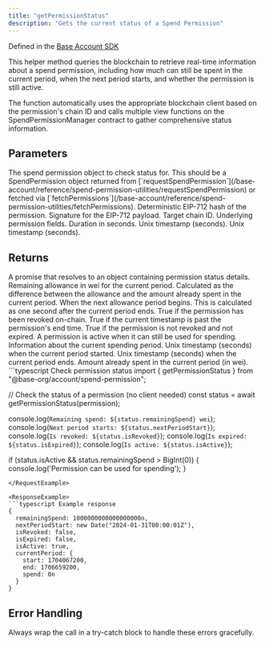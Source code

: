 ```yaml
---
title: "getPermissionStatus"
description: "Gets the current status of a Spend Permission"
---
```


Defined in the [Base Account SDK](https://github.com/base/account-sdk)

<Info>
  This helper method queries the blockchain to retrieve real-time information
  about a spend permission, including how much can still be spent in the current
  period, when the next period starts, and whether the permission is still active.
  
  The function automatically uses the appropriate blockchain client based on the
  permission's chain ID and calls multiple view functions on the SpendPermissionManager
  contract to gather comprehensive status information.
</Info>

## Parameters

<ParamField body="permission" type="SpendPermission" required>
  The spend permission object to check status for. This should be a SpendPermission object returned from [`requestSpendPermission`](/base-account/reference/spend-permission-utilities/requestSpendPermission) or fetched via [`fetchPermissions`](/base-account/reference/spend-permission-utilities/fetchPermissions).

<Expandable title="SpendPermission properties">
<ParamField body="permissionHash" type="string">
Deterministic EIP-712 hash of the permission.
</ParamField>

<ParamField body="signature" type="string">
  Signature for the EIP-712 payload.
</ParamField>

<ParamField body="chainId" type="number">
  Target chain ID.
</ParamField>

<ParamField body="permission" type="object">
Underlying permission fields.

<Expandable title="permission fields">
<ParamField body="account" type="address" />
<ParamField body="spender" type="address" />
<ParamField body="token" type="address" />
<ParamField body="allowance" type="bigint" />
<ParamField body="period" type="number">Duration in seconds.</ParamField>
<ParamField body="start" type="number">Unix timestamp (seconds).</ParamField>
<ParamField body="end" type="number">Unix timestamp (seconds).</ParamField>
<ParamField body="salt" type="string" />
<ParamField body="extraData" type="string" />
</Expandable>
</ParamField>
</Expandable>
</ParamField>

## Returns

<ResponseField name="status" type="GetPermissionStatusResponseType">
A promise that resolves to an object containing permission status details.

<Expandable title="GetPermissionStatusResponseType properties">
<ResponseField name="remainingSpend" type="bigint">
  Remaining allowance in wei for the current period. Calculated as the difference between the allowance and the amount already spent in the current period.
</ResponseField>
<ResponseField name="nextPeriodStart" type="Date">
  When the next allowance period begins. This is calculated as one second after the current period ends.
</ResponseField>
<ResponseField name="isRevoked" type="boolean">
  True if the permission has been revoked on-chain.
</ResponseField>
<ResponseField name="isExpired" type="boolean">
  True if the current timestamp is past the permission's end time.
</ResponseField>
<ResponseField name="isActive" type="boolean">
  True if the permission is not revoked and not expired. A permission is active when it can still be used for spending.
</ResponseField>
<ResponseField name="currentPeriod" type="object">
  Information about the current spending period.
  
  <Expandable title="currentPeriod properties">
    <ResponseField name="start" type="number">Unix timestamp (seconds) when the current period started.</ResponseField>
    <ResponseField name="end" type="number">Unix timestamp (seconds) when the current period ends.</ResponseField>
    <ResponseField name="spend" type="bigint">Amount already spent in the current period (in wei).</ResponseField>
  </Expandable>
</ResponseField>
</Expandable>
</ResponseField>

<RequestExample>
```typescript Check permission status
import { getPermissionStatus } from "@base-org/account/spend-permission";

// Check the status of a permission (no client needed)
const status = await getPermissionStatus(permission);

console.log(`Remaining spend: ${status.remainingSpend} wei`);
console.log(`Next period starts: ${status.nextPeriodStart}`);
console.log(`Is revoked: ${status.isRevoked}`);
console.log(`Is expired: ${status.isExpired}`);
console.log(`Is active: ${status.isActive}`);

if (status.isActive && status.remainingSpend > BigInt(0)) {
  console.log('Permission can be used for spending');
}
```
</RequestExample>

<ResponseExample>
```typescript Example response
{
  remainingSpend: 1000000000000000000n,
  nextPeriodStart: new Date("2024-01-31T00:00:01Z"),
  isRevoked: false,
  isExpired: false,
  isActive: true,
  currentPeriod: {
    start: 1704067200,
    end: 1706659200,
    spend: 0n
  }
}
```

</ResponseExample>

## Error Handling

Always wrap the call in a try-catch block to handle these errors gracefully.


<PolicyBanner />
